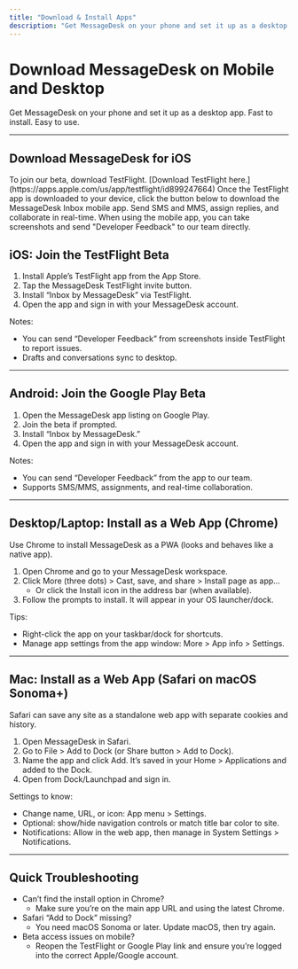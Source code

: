 ```yaml
---
title: "Download & Install Apps"
description: "Get MessageDesk on your phone and set it up as a desktop app. Fast to install. Easy to use."
---
```


# Download MessageDesk on Mobile and Desktop

Get MessageDesk on your phone and set it up as a desktop app. Fast to install. Easy to use.

---

## Download MessageDesk for iOS

<Steps>
  <Step title="Download TestFlight on iOS" icon="download" stepNumber={1}>
    To join our beta, download TestFlight. [Download TestFlight here.](https://apps.apple.com/us/app/testflight/id899247664)
  </Step>
  <Step title="Download MessageDesk" icon="download" stepNumber={2}>
    Once the TestFlight app is downloaded to your device, click the button below to download the MessageDesk Inbox mobile app.


<MySnippet/>
    
  </Step>
  <Step title="Start Texting and Leave Feedback" icon="hand" stepNumber={3}>
    Send SMS and MMS, assign replies, and collaborate in real-time. When using the mobile app, you can take screenshots and send "Developer Feedback" to our team directly.
  </Step>
</Steps>

## 

## iOS: Join the TestFlight Beta

1. Install Apple’s TestFlight app from the App Store.
2. Tap the MessageDesk TestFlight invite button.
3. Install “Inbox by MessageDesk” via TestFlight.
4. Open the app and sign in with your MessageDesk account.

Notes:

- You can send “Developer Feedback” from screenshots inside TestFlight to report issues.
- Drafts and conversations sync to desktop.

---

## Android: Join the Google Play Beta

1. Open the MessageDesk app listing on Google Play.
2. Join the beta if prompted.
3. Install “Inbox by MessageDesk.”
4. Open the app and sign in with your MessageDesk account.

Notes:

- You can send “Developer Feedback” from the app to our team.
- Supports SMS/MMS, assignments, and real-time collaboration.

---

## Desktop/Laptop: Install as a Web App (Chrome)

Use Chrome to install MessageDesk as a PWA (looks and behaves like a native app).

1. Open Chrome and go to your MessageDesk workspace.
2. Click More (three dots) \> Cast, save, and share \> Install page as app…
   - Or click the Install icon in the address bar (when available).
3. Follow the prompts to install. It will appear in your OS launcher/dock.

Tips:

- Right-click the app on your taskbar/dock for shortcuts.
- Manage app settings from the app window: More \> App info \> Settings.

---

## Mac: Install as a Web App (Safari on macOS Sonoma+)

Safari can save any site as a standalone web app with separate cookies and history.

1. Open MessageDesk in Safari.
2. Go to File \> Add to Dock (or Share button \> Add to Dock).
3. Name the app and click Add. It’s saved in your Home \> Applications and added to the Dock.
4. Open from Dock/Launchpad and sign in.

Settings to know:

- Change name, URL, or icon: App menu \> Settings.
- Optional: show/hide navigation controls or match title bar color to site.
- Notifications: Allow in the web app, then manage in System Settings \> Notifications.

---

## Quick Troubleshooting

- Can’t find the install option in Chrome?
  - Make sure you’re on the main app URL and using the latest Chrome.
- Safari “Add to Dock” missing?
  - You need macOS Sonoma or later. Update macOS, then try again.
- Beta access issues on mobile?
  - Reopen the TestFlight or Google Play link and ensure you’re logged into the correct Apple/Google account.